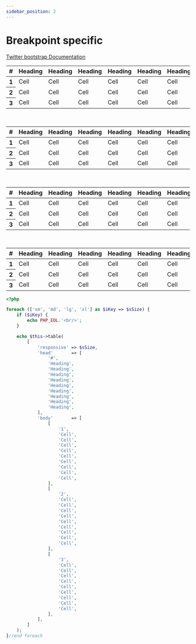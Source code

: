 ```yaml
---
sidebar_position: 2
---
```



# Breakpoint specific

[Twitter bootstrap Documentation](https://getbootstrap.com/docs/4.5/content/tables/#breakpoint-specific)

<Tabs>
<TabItem value="result" label="Result" default><HtmlCode bootstrapVersion="4.5"><div class="table-responsive-sm">
    <table class="table">
        <thead>
            <tr>
                <th scope="col">#</th>
                <th scope="col">Heading</th>
                <th scope="col">Heading</th>
                <th scope="col">Heading</th>
                <th scope="col">Heading</th>
                <th scope="col">Heading</th>
                <th scope="col">Heading</th>
                <th scope="col">Heading</th>
                <th scope="col">Heading</th>
                <th scope="col">Heading</th>
            </tr>
        </thead>
        <tbody>
            <tr>
                <th scope="row">1</th>
                <td>Cell</td>
                <td>Cell</td>
                <td>Cell</td>
                <td>Cell</td>
                <td>Cell</td>
                <td>Cell</td>
                <td>Cell</td>
                <td>Cell</td>
                <td>Cell</td>
            </tr>
            <tr>
                <th scope="row">2</th>
                <td>Cell</td>
                <td>Cell</td>
                <td>Cell</td>
                <td>Cell</td>
                <td>Cell</td>
                <td>Cell</td>
                <td>Cell</td>
                <td>Cell</td>
                <td>Cell</td>
            </tr>
            <tr>
                <th scope="row">3</th>
                <td>Cell</td>
                <td>Cell</td>
                <td>Cell</td>
                <td>Cell</td>
                <td>Cell</td>
                <td>Cell</td>
                <td>Cell</td>
                <td>Cell</td>
                <td>Cell</td>
            </tr>
        </tbody>
    </table>
</div>
<br/>
<div class="table-responsive-md">
    <table class="table">
        <thead>
            <tr>
                <th scope="col">#</th>
                <th scope="col">Heading</th>
                <th scope="col">Heading</th>
                <th scope="col">Heading</th>
                <th scope="col">Heading</th>
                <th scope="col">Heading</th>
                <th scope="col">Heading</th>
                <th scope="col">Heading</th>
                <th scope="col">Heading</th>
                <th scope="col">Heading</th>
            </tr>
        </thead>
        <tbody>
            <tr>
                <th scope="row">1</th>
                <td>Cell</td>
                <td>Cell</td>
                <td>Cell</td>
                <td>Cell</td>
                <td>Cell</td>
                <td>Cell</td>
                <td>Cell</td>
                <td>Cell</td>
                <td>Cell</td>
            </tr>
            <tr>
                <th scope="row">2</th>
                <td>Cell</td>
                <td>Cell</td>
                <td>Cell</td>
                <td>Cell</td>
                <td>Cell</td>
                <td>Cell</td>
                <td>Cell</td>
                <td>Cell</td>
                <td>Cell</td>
            </tr>
            <tr>
                <th scope="row">3</th>
                <td>Cell</td>
                <td>Cell</td>
                <td>Cell</td>
                <td>Cell</td>
                <td>Cell</td>
                <td>Cell</td>
                <td>Cell</td>
                <td>Cell</td>
                <td>Cell</td>
            </tr>
        </tbody>
    </table>
</div>
<br/>
<div class="table-responsive-lg">
    <table class="table">
        <thead>
            <tr>
                <th scope="col">#</th>
                <th scope="col">Heading</th>
                <th scope="col">Heading</th>
                <th scope="col">Heading</th>
                <th scope="col">Heading</th>
                <th scope="col">Heading</th>
                <th scope="col">Heading</th>
                <th scope="col">Heading</th>
                <th scope="col">Heading</th>
                <th scope="col">Heading</th>
            </tr>
        </thead>
        <tbody>
            <tr>
                <th scope="row">1</th>
                <td>Cell</td>
                <td>Cell</td>
                <td>Cell</td>
                <td>Cell</td>
                <td>Cell</td>
                <td>Cell</td>
                <td>Cell</td>
                <td>Cell</td>
                <td>Cell</td>
            </tr>
            <tr>
                <th scope="row">2</th>
                <td>Cell</td>
                <td>Cell</td>
                <td>Cell</td>
                <td>Cell</td>
                <td>Cell</td>
                <td>Cell</td>
                <td>Cell</td>
                <td>Cell</td>
                <td>Cell</td>
            </tr>
            <tr>
                <th scope="row">3</th>
                <td>Cell</td>
                <td>Cell</td>
                <td>Cell</td>
                <td>Cell</td>
                <td>Cell</td>
                <td>Cell</td>
                <td>Cell</td>
                <td>Cell</td>
                <td>Cell</td>
            </tr>
        </tbody>
    </table>
</div>
<br/>
<div class="table-responsive-xl">
    <table class="table">
        <thead>
            <tr>
                <th scope="col">#</th>
                <th scope="col">Heading</th>
                <th scope="col">Heading</th>
                <th scope="col">Heading</th>
                <th scope="col">Heading</th>
                <th scope="col">Heading</th>
                <th scope="col">Heading</th>
                <th scope="col">Heading</th>
                <th scope="col">Heading</th>
                <th scope="col">Heading</th>
            </tr>
        </thead>
        <tbody>
            <tr>
                <th scope="row">1</th>
                <td>Cell</td>
                <td>Cell</td>
                <td>Cell</td>
                <td>Cell</td>
                <td>Cell</td>
                <td>Cell</td>
                <td>Cell</td>
                <td>Cell</td>
                <td>Cell</td>
            </tr>
            <tr>
                <th scope="row">2</th>
                <td>Cell</td>
                <td>Cell</td>
                <td>Cell</td>
                <td>Cell</td>
                <td>Cell</td>
                <td>Cell</td>
                <td>Cell</td>
                <td>Cell</td>
                <td>Cell</td>
            </tr>
            <tr>
                <th scope="row">3</th>
                <td>Cell</td>
                <td>Cell</td>
                <td>Cell</td>
                <td>Cell</td>
                <td>Cell</td>
                <td>Cell</td>
                <td>Cell</td>
                <td>Cell</td>
                <td>Cell</td>
            </tr>
        </tbody>
    </table>
</div></HtmlCode></TabItem>
<TabItem value="source" label="Source">

```php
<?php

foreach (['sm', 'md', 'lg', 'xl'] as $iKey => $sSize) {
    if ($iKey) {
        echo PHP_EOL.'<br/>';
    }

    echo $this->table(
        [
            'responsive' => $sSize,
            'head'       => [
                '#',
                'Heading',
                'Heading',
                'Heading',
                'Heading',
                'Heading',
                'Heading',
                'Heading',
                'Heading',
                'Heading',
            ],
            'body'       => [
                [
                    '1',
                    'Cell',
                    'Cell',
                    'Cell',
                    'Cell',
                    'Cell',
                    'Cell',
                    'Cell',
                    'Cell',
                    'Cell',
                ],
                [
                    '2',
                    'Cell',
                    'Cell',
                    'Cell',
                    'Cell',
                    'Cell',
                    'Cell',
                    'Cell',
                    'Cell',
                    'Cell',
                ],
                [
                    '3',
                    'Cell',
                    'Cell',
                    'Cell',
                    'Cell',
                    'Cell',
                    'Cell',
                    'Cell',
                    'Cell',
                    'Cell',
                ],
            ],
        ]
    );
}//end foreach

```

</TabItem>
</Tabs>
